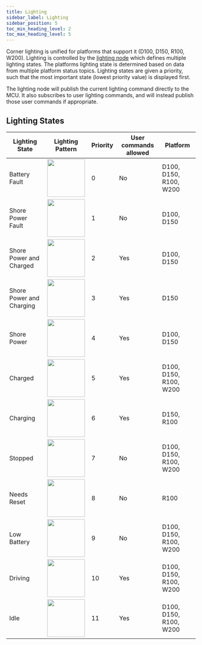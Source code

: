```yaml
---
title: Lighting
sidebar_label: Lighting
sidebar_position: 5
toc_min_heading_level: 2
toc_max_heading_level: 5
---
```


Corner lighting is unified for platforms that support it (D100, D150, R100, W200). Lighting is controlled by the [lighting node](https://github.com/clearpathrobotics/clearpath_common/tree/humble/clearpath_platform/src/lighting) which defines multiple lighting states.
The platforms lighting state is determined based on data from multiple platform status topics. Lighting states are given a priority, such that the most important state (lowest priority value) is displayed first.

The lighting node will publish the current lighting command directly to the MCU. It also subscribes to user lighting commands, and will instead publish those user commands if appropriate.


## Lighting States

<table>
  <thead>
    <tr>
      <th>Lighting State</th>
      <th>Lighting Pattern</th>
      <th>Priority</th>
      <th>User commands allowed</th>
      <th>Platform</th>
    </tr>
  </thead>
  <tbody>
    <tr>
      <td>Battery Fault</td>
      <td>
      <center>
        <img
          src={require("./img/battery_fault.gif").default}
          width="100"
        />
      </center>
      </td>
      <td>0</td>
      <td>No</td>
      <td>D100, D150, R100, W200</td>
    </tr>
    <tr>
      <td>Shore Power Fault</td>
      <td>
      <center>
        <img
          src={require("./img/shore_fault.gif").default}
          width="100"
        />
      </center>
      </td>
      <td>1</td>
      <td>No</td>
      <td>D100, D150</td>
    </tr>
    <tr>
      <td>Shore Power and Charged</td>
      <td>
      <center>
        <img
          src={require("./img/shore_and_charged.gif").default}
          width="100"
        />
      </center>
      </td>
      <td>2</td>
      <td>Yes</td>
      <td>D100, D150</td>
    </tr>
    <tr>
      <td>Shore Power and Charging</td>
      <td>
      <center>
        <img
          src={require("./img/shore_and_charging.gif").default}
          width="100"
        />
      </center>
      </td>
      <td>3</td>
      <td>Yes</td>
      <td>D150</td>
    </tr>
    <tr>
      <td>Shore Power</td>
      <td>
      <center>
        <img
          src={require("./img/shore_power.png").default}
          width="100"
        />
      </center>
      </td>
      <td>4</td>
      <td>Yes</td>
      <td>D100, D150</td>
    </tr>
    <tr>
      <td>Charged</td>
      <td>
      <center>
        <img
          src={require("./img/charged.png").default}
          width="100"
        />
      </center>
      </td>
      <td>5</td>
      <td>Yes</td>
      <td>D100, D150, R100, W200</td>
    </tr>
    <tr>
      <td>Charging</td>
      <td>
      <center>
        <img
          src={require("./img/charging.gif").default}
          width="100"
        />
      </center>
      </td>
      <td>6</td>
      <td>Yes</td>
      <td>D150, R100</td>
    </tr>
    <tr>
      <td>Stopped</td>
      <td>
      <center>
        <img
          src={require("./img/stopped.gif").default}
          width="100"
        />
      </center>
      </td>
      <td>7</td>
      <td>No</td>
      <td>D100, D150, R100, W200</td>
    </tr>
    <tr>
      <td>Needs Reset</td>
      <td>
      <center>
        <img
          src={require("./img/needs_reset.gif").default}
          width="100"
        />
      </center>
      </td>
      <td>8</td>
      <td>No</td>
      <td>R100</td>
    </tr>
    <tr>
      <td>Low Battery</td>
      <td>
      <center>
        <img
          src={require("./img/low_battery.gif").default}
          width="100"
        />
      </center>
      </td>
      <td>9</td>
      <td>No</td>
      <td>D100, D150, R100, W200</td>
    </tr>
    <tr>
      <td>Driving</td>
      <td>
      <center>
        <img
          src={require("./img/driving.png").default}
          width="100"
        />
      </center>
      </td>
      <td>10</td>
      <td>Yes</td>
      <td>D100, D150, R100, W200</td>
    </tr>
    <tr>
      <td>Idle</td>
      <td>
      <center>
        <img
          src={require("./img/idle.png").default}
          width="100"
        />
      </center>
      </td>
      <td>11</td>
      <td>Yes</td>
      <td>D100, D150, R100, W200</td>
    </tr>
  </tbody>
</table>
